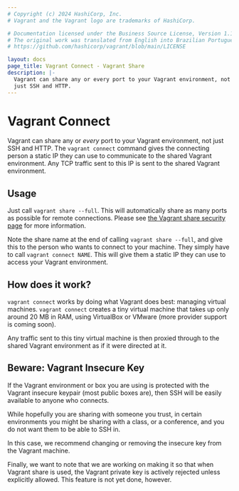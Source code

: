 ```yaml
---
# Copyright (c) 2024 HashiCorp, Inc.
# Vagrant and the Vagrant logo are trademarks of HashiCorp.

# Documentation licensed under the Business Source License, Version 1.1.
# The original work was translated from English into Brazilian Portuguese.
# https://github.com/hashicorp/vagrant/blob/main/LICENSE

layout: docs
page_title: Vagrant Connect - Vagrant Share
description: |-
  Vagrant can share any or every port to your Vagrant environment, not
  just SSH and HTTP.
---
```


# Vagrant Connect

Vagrant can share any or _every_ port to your Vagrant environment, not
just SSH and HTTP. The `vagrant connect` command gives the connecting person
a static IP they can use to communicate to the shared Vagrant environment.
Any TCP traffic sent to this IP is sent to the shared Vagrant environment.

## Usage

Just call `vagrant share --full`. This will automatically share as many ports as
possible for remote connections. Please see
[the Vagrant share security page](/vagrant/docs/share/security) for more
information.

Note the share name at the end of calling `vagrant share --full`, and give this to
the person who wants to connect to your machine. They simply have to call
`vagrant connect NAME`. This will give them a static IP they can use to access
your Vagrant environment.

## How does it work?

`vagrant connect` works by doing what Vagrant does best: managing virtual
machines. `vagrant connect` creates a tiny virtual machine that takes up
only around 20 MB in RAM, using VirtualBox or VMware (more provider support
is coming soon).

Any traffic sent to this tiny virtual machine is then proxied through to
the shared Vagrant environment as if it were directed at it.

## Beware: Vagrant Insecure Key

If the Vagrant environment or box you are using is protected with the
Vagrant insecure keypair (most public boxes are), then SSH will be easily
available to anyone who connects.

While hopefully you are sharing with someone you trust, in certain environments
you might be sharing with a class, or a conference, and you do not want them
to be able to SSH in.

In this case, we recommend changing or removing the insecure key from
the Vagrant machine.

Finally, we want to note that we are working on making it so that when
Vagrant share is used, the Vagrant private key is actively rejected unless
explicitly allowed. This feature is not yet done, however.

